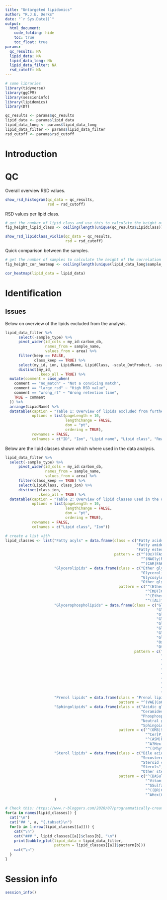 ```yaml
---
title: "Untargeted lipidomics"
author: "R.J.E. Derks"
date: "`r Sys.Date()`"
output: 
  html_document:
    code_folding: hide
    toc: true
    toc_float: true
params:
  qc_results: NA
  lipid_data: NA
  lipid_data_long: NA
  lipid_data_filter: NA
  rsd_cutoff: NA
---
```


```r
# some libraries
library(tidyverse)
library(ggCPM)
library(sessioninfo)
library(lipidomics)
library(DT)

qc_results <- params$qc_results
lipid_data <- params$lipid_data
lipid_data_long <- params$lipid_data_long
lipid_data_filter <- params$lipid_data_filter
rsd_cutoff <- params$rsd_cutoff
```

# Introduction

# QC

Overall overview RSD values.

```r
show_rsd_histogram(qc_data = qc_results,
                   rsd = rsd_cutoff)
```

RSD values per lipid class.

```r
# get the number of lipid class and use this to calculate the height of the violin plot
fig_height_lipid_class <- ceiling(length(unique(qc_results$LipidClass)) / 4)
```

```r
show_rsd_lipidclass_violin(qc_data = qc_results,
                           rsd = rsd_cutoff)
```

Quick comparison between the samples.

```r
# get the number of samples to calculate the height of the correlation heatmap
fig_height_cor_heatmap <- ceiling(length(unique(lipid_data_long$sample_name)) / 5)
```

```r
cor_heatmap(lipid_data = lipid_data)
```

# Identification {.tabset}

## Issues

Below on overview of the lipids excluded from the analysis.

```r
lipid_data_filter %>%
      select(-sample_type) %>%
      pivot_wider(id_cols = my_id:carbon_db,
                  names_from = sample_name,
                  values_from = area) %>%
      filter(keep == FALSE,
             class_keep == TRUE) %>%
      select(my_id, ion, LipidName, LipidClass, -scale_DotProduct, -scale_RevDotProduct, -polarity, comment) %>%
      distinct(my_id,
               .keep_all = TRUE) %>% 
  mutate(comment = case_when(
    comment == "no_match" ~ "Not a convicing match",
    comment == "large_rsd" ~ "High RSD value",
    comment == "wrong_rt" ~ "Wrong retention time",
    TRUE ~ comment
  )) %>% 
  arrange(LipidName) %>% 
  datatable(caption = "Table 1: Overview of lipids excluded from further analysis.",
            options = list(pageLength = 10,
                           lengthChange = FALSE,
                           dom = "pt",
                           ordering = TRUE),
            rownames = FALSE,
            colnames = c("ID", "Ion", "Lipid name", "Lipid class", "Reason"))
```

Below are the lipid classes shown which where used in the data analysis.

```r
lipid_data_filter %>% 
  select(-sample_type) %>%
      pivot_wider(id_cols = my_id:carbon_db,
                  names_from = sample_name,
                  values_from = area) %>%
      filter(class_keep == TRUE) %>%
      select(LipidClass, class_ion) %>%
      distinct(class_ion,
               .keep_all = TRUE) %>% 
  datatable(caption = "Table 2: Overview of lipid classes used in the data analysis.",
            options = list(pageLength = 10,
                           lengthChange = FALSE,
                           dom = "pt",
                           ordering = TRUE),
            rownames = FALSE,
            colnames = c("Lipid class", "Ion"))
```

```r
# create a list with 
lipid_classes <- list("Fatty acyls" = data.frame(class = c("Fatty acids and conjugates",
                                                           "Fatty amides",
                                                           "Fatty esters"),
                                                 pattern = c("^(Ox)?FA$",
                                                             "^(NAGly|NAGlySer|NAOrn|NAE)",
                                                             "^(CAR|FAHFA)")),
                      "Glycerolipids" = data.frame(class = c("Ether glycerolipids",
                                                             "Glycerolipids",
                                                             "Glycosyldiradylglycerols",
                                                             "Other glycerolipids"),
                                                   pattern = c("^(Ether|Ox)[MDT]G$",
                                                               "^[MDT]G$",
                                                               "^(Ether|EtherS)?[DMS][GQ]DG$",
                                                               "^([AL]?DG(GA|CC|TS/A)|TG_EST)$")),
                      "Glycerophospholipids" = data.frame(class = c("Glycerophosphates (PA)",
                                                                    "Glycerophosphocholines (PC)",
                                                                    "Glycerophospho ethanolamines (PE)",
                                                                    "Glycerophosphoglycerols (PG)",
                                                                    "Glycerophosphoglycerophosphoglycerols (CL)",
                                                                    "Glycerophosphoinositolglycans",
                                                                    "Glycerophosphoinositols (PI)",
                                                                    "Glycerophosphoserines (PS)",
                                                                    "Oxidized glycerophospholipids",
                                                                    "Other Glycerophospholipids"),
                                                          pattern = c("^L?PA$",
                                                                      "^(Ether)?L?PC$",
                                                                      "^(LNA)?(Ether)?L?PE(\\(P\\))?$",
                                                                      "^(H?BMP|(Ether)?L?PG)$",
                                                                      "^([DM]L)?CL$",
                                                                      "^Ac[2-4]PIM[12]$",
                                                                      "^(Ether)?L?PI$",
                                                                      "^(LNA)?(Ether)?L?PS$",
                                                                      "^OxP[ACEGIS]$",
                                                                      "^P(Et|Me)OH$")),
                      "Prenol lipids" = data.frame(class = "Prenol lipids",
                                                   pattern = "^(VAE|CoQ|VitaminE)$"),
                      "Sphingolipids" = data.frame(class = c("Acidic glycosphingolipids",
                                                             "Ceramides",
                                                             "Phosphosphingolipids",
                                                             "Neutral glycosphingolipids",
                                                             "Sphingoid bases"),
                                                   pattern = c("^(GM3|SHexCer(\\+O)?)$",
                                                               "^Cer[P_]",
                                                               "^(ASM|PE_Cer(\\+O)?|PI_Cer(\\+O)?|SM|SM\\+O)",
                                                               "^A?Hex[23]?Cer",
                                                               "^((Phyto|DH)?Sph|SL(\\+O)?)$")),
                      "Sterol lipids" = data.frame(class = c("Bile acids and conjugates",
                                                             "Secosteroids",
                                                             "Steroid conjugates",
                                                             "Sterols",
                                                             "Other sterol lipids"),
                                                   pattern = c("^(BASulfate|BileAcid|DCAE)$",
                                                               "^VitaminD$",
                                                               "^SSulfate$",
                                                               "^((BR|CA|SI|ST)?[CS]E|Cholesterol|SHex)$",
                                                               "^AHex(CAS|CS|SIS|BRS|STS)$"))
                      )
```

```r
# Check this: https://www.r-bloggers.com/2020/07/programmatically-create-new-headings-and-outputs-in-rmarkdown/
for(a in names(lipid_classes)) {
  cat("\n")
  cat("## ", a, "{.tabset}\n")
  for(b in 1:nrow(lipid_classes[[a]])) {
    cat("\n")
    cat("### ", lipid_classes[[a]]$class[b], "\n")
    print(bubble_plot(lipid_data = lipid_data_filter,
                      pattern = lipid_classes[[a]]$pattern[b]))
    cat("\n")
  }
}
```


# Session info

```r
session_info()
```

